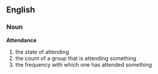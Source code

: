 ==English==
===Noun===
'''Attendance'''
# the state of attending
# the count of a group that is attending something
# the frequency with which one has attended something